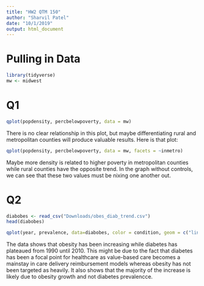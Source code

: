 ```yaml
---
title: "HW2 QTM 150"
author: "Sharvil Patel"
date: "10/1/2019"
output: html_document
---
```


# Pulling in Data
```r
library(tidyverse)
mw <- midwest
```

# Q1
```r
qplot(popdensity, percbelowpoverty, data = mw)
```
There is no clear relationship in this plot, but maybe differentiating rural and metropolitan counties will produce valuable results. Here is that plot:

```r
qplot(popdensity, percbelowpoverty, data = mw, facets = ~inmetro)
```
Maybe more density is related to higher poverty in metropolitan counties while rural counties have the opposite trend. In the graph without controls, we can see that these two values must be nixing one another out.

# Q2
```r
diabobes <- read_csv("Downloads/obes_diab_trend.csv")
head(diabobes)
```

```r
qplot(year, prevalence, data=diabobes, color = condition, geom = c("line"))
```

The data shows that obesity has been increasing while diabetes has plateaued from 1990 until 2010.
This might be due to the fact that diabetes has been a focal point for healthcare as value-based care becomes a mainstay in care delivery reimbursement models whereas obesity has not been targeted as heavily. It also shows that the majority of the increase is likely due to obesity growth and not diabetes prevalencce.